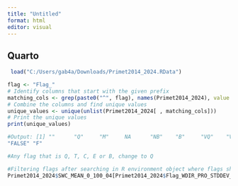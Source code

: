 ```yaml
---
title: "Untitled"
format: html
editor: visual
---
```


## Quarto
```r
 load("C:/Users/gab4a/Downloads/Primet2014_2024.RData")

flag <- "Flag_"
# Identify columns that start with the given prefix
matching_cols <- grep(paste0("^", flag), names(Primet2014_2024), value = TRUE)
# Combine the columns and find unique values
unique_values <- unique(unlist(Primet2014_2024[ , matching_cols]))
# Print the unique values
print(unique_values)

#Output: [1] ""      "Q"     "M"     NA      "NB"    "B"     "VQ"    "VQQ"   "V"     "E"     "QQ"    "QVQQ" "C"     "QVCQ"  "QQVQQ" "QV"    "QVCQQ" "CQQ"   "QQQ"   "T"     "QT"    "MM"    "MT"    "EM"   
"FALSE" "F" 

#Any flag that is Q, T, C, E or B, change to Q
```
```r
#Filtering flags after searching in R environment object where flags show up 
Primet2014_2024$SWC_MEAN_0_100_04[Primet2014_2024$Flag_WDIR_PRO_STDDEV_1000_0_01==c("Q","B","VQ","VQQ", "QQ","QVQQ","C","QVCQ","QQVQQ","QV","QVCQQ","CQQ","QQQ","T","QT","MM","MT","EM","FALSE","F")] <- NA
```


